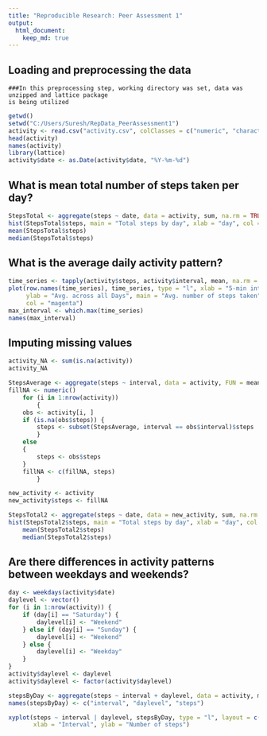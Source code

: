 ```yaml
---
title: "Reproducible Research: Peer Assessment 1"
output: 
  html_document:
    keep_md: true
---
```


## Loading and preprocessing the data
    ###In this preprocessing step, working directory was set, data was unzipped and lattice package 
    is being utilized
```r
getwd()
setwd("C:/Users/Suresh/RepData_PeerAssessment1")
activity <- read.csv("activity.csv", colClasses = c("numeric", "character", "numeric"))
head(activity)
names(activity)
library(lattice)
activity$date <- as.Date(activity$date, "%Y-%m-%d")

```



## What is mean total number of steps taken per day?
```r
StepsTotal <- aggregate(steps ~ date, data = activity, sum, na.rm = TRUE)
hist(StepsTotal$steps, main = "Total steps by day", xlab = "day", col = "green")
mean(StepsTotal$steps)
median(StepsTotal$steps)

```



## What is the average daily activity pattern?
```r
time_series <- tapply(activity$steps, activity$interval, mean, na.rm = TRUE)
plot(row.names(time_series), time_series, type = "l", xlab = "5-min interval", 
     ylab = "Avg. across all Days", main = "Avg. number of steps taken", 
     col = "magenta")
max_interval <- which.max(time_series)
names(max_interval)

```



## Imputing missing values
```r
activity_NA <- sum(is.na(activity))
activity_NA

StepsAverage <- aggregate(steps ~ interval, data = activity, FUN = mean)
fillNA <- numeric()
    for (i in 1:nrow(activity))
        {
    obs <- activity[i, ]
    if (is.na(obs$steps)) {
        steps <- subset(StepsAverage, interval == obs$interval)$steps
        } 
    else 
    {
        steps <- obs$steps
    }
    fillNA <- c(fillNA, steps)
        }

new_activity <- activity
new_activity$steps <- fillNA

StepsTotal2 <- aggregate(steps ~ date, data = new_activity, sum, na.rm = TRUE)
hist(StepsTotal2$steps, main = "Total steps by day", xlab = "day", col = "purple")
    mean(StepsTotal2$steps)
    median(StepsTotal2$steps)

```



## Are there differences in activity patterns between weekdays and weekends?
```r
day <- weekdays(activity$date)
daylevel <- vector()
for (i in 1:nrow(activity)) {
    if (day[i] == "Saturday") {
        daylevel[i] <- "Weekend"
    } else if (day[i] == "Sunday") {
        daylevel[i] <- "Weekend"
    } else {
        daylevel[i] <- "Weekday"
    }
}
activity$daylevel <- daylevel
activity$daylevel <- factor(activity$daylevel)

stepsByDay <- aggregate(steps ~ interval + daylevel, data = activity, mean)
names(stepsByDay) <- c("interval", "daylevel", "steps")

xyplot(steps ~ interval | daylevel, stepsByDay, type = "l", layout = c(1, 2), 
       xlab = "Interval", ylab = "Number of steps")

```
